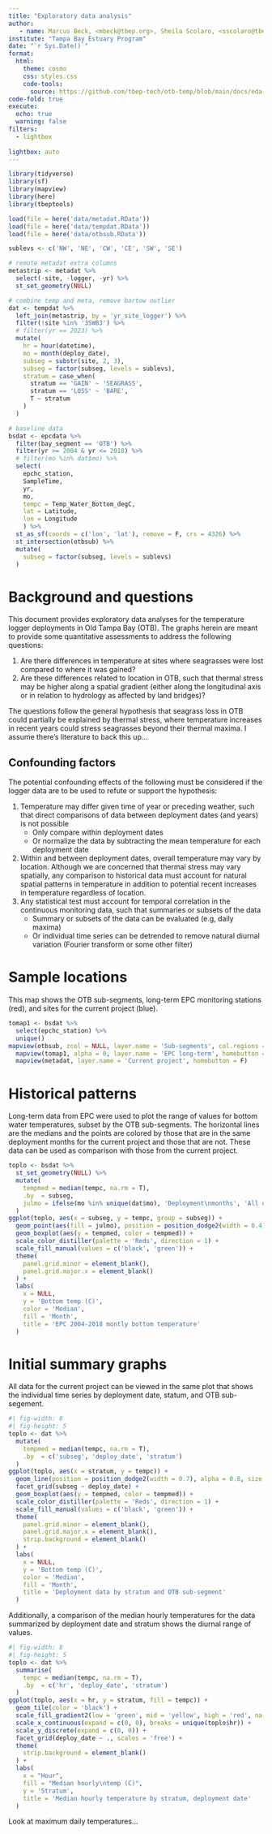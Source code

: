 ```yaml
---
title: "Exploratory data analysis"
author: 
   - name: Marcus Beck, <mbeck@tbep.org>, Sheila Scolaro, <sscolaro@tbep.org>
institute: "Tampa Bay Estuary Program"
date: "`r Sys.Date()`"
format:
  html:
    theme: cosmo
    css: styles.css
    code-tools: 
      source: https://github.com/tbep-tech/otb-temp/blob/main/docs/eda.qmd
code-fold: true
execute:
  echo: true
  warning: false
filters:
  - lightbox
  
lightbox: auto
---
```


```r
library(tidyverse)
library(sf)
library(mapview)
library(here)
library(tbeptools)

load(file = here('data/metadat.RData'))
load(file = here('data/tempdat.RData'))
load(file = here('data/otbsub.RData'))

sublevs <- c('NW', 'NE', 'CW', 'CE', 'SW', 'SE')

# remote metadat extra columns
metastrip <- metadat %>% 
  select(-site, -logger, -yr) %>% 
  st_set_geometry(NULL)

# combine temp and meta, remove bartow outlier
dat <- tempdat %>% 
  left_join(metastrip, by = 'yr_site_logger') %>% 
  filter(!site %in% '3SWB3') %>% 
  # filter(yr == 2023) %>% 
  mutate(
    hr = hour(datetime),
    mo = month(deploy_date), 
    subseg = substr(site, 2, 3),
    subseg = factor(subseg, levels = sublevs), 
    stratum = case_when(
      stratum == 'GAIN' ~ 'SEAGRASS', 
      stratum == 'LOSS' ~ 'BARE', 
      T ~ stratum
    )
  )

# baseline data
bsdat <- epcdata %>% 
  filter(bay_segment == 'OTB') %>% 
  filter(yr >= 2004 & yr <= 2018) %>% 
  # filter(mo %in% dat$mo) %>% 
  select(
    epchc_station, 
    SampleTime, 
    yr, 
    mo, 
    tempc = Temp_Water_Bottom_degC,
    lat = Latitude, 
    lon = Longitude
    ) %>% 
  st_as_sf(coords = c('lon', 'lat'), remove = F, crs = 4326) %>% 
  st_intersection(otbsub) %>% 
  mutate(
    subseg = factor(subseg, levels = sublevs)
  )
```

# Background and questions

This document provides exploratory data analyses for the temperature logger deployments in Old Tampa Bay (OTB).  The graphs herein are meant to provide some quantitative assessments to address the following questions: 

1. Are there differences in temperature at sites where seagrasses were lost compared to where it was gained?  
1. Are these differences related to location in OTB, such that thermal stress may be higher along a spatial gradient (either along the longitudinal axis or in relation to hydrology as affected by land bridges)?  

The questions follow the general hypothesis that seagrass loss in OTB could partially be explained by thermal stress, where temperature increases in recent years could stress seagrasses beyond their thermal maxima.  I assume there's literature to back this up...

## Confounding factors

The potential confounding effects of the following must be considered if the logger data are to be used to refute or support the hypothesis:

1. Temperature may differ given time of year or preceding weather, such that direct comparisons of data between deployment dates (and years) is not possible
     * Only compare within deployment dates
     * Or normalize the data by subtracting the mean temperature for each deployment date
1. Within and between deployment dates, overall temperature may vary by location.  Although we are concerned that thermal stress may vary spatially, any comparison to historical data must account for natural spatial patterns in temperature in addition to potential recent increases in temperature regardless of location.
1. Any statistical test must account for temporal correlation in the continuous monitoring data, such that summaries or subsets of the data 
     * Summary or subsets of the data can be evaluated (e.g, daily maxima)
     * Or individual time series can be detrended to remove natural diurnal variation (Fourier transform or some other filter)

# Sample locations

This map shows the OTB sub-segments, long-term EPC monitoring stations (red), and sites for the current project (blue). 

```r
tomap1 <- bsdat %>% 
  select(epchc_station) %>% 
  unique()
mapview(otbsub, zcol = NULL, layer.name = 'Sub-segments', col.regions = 'lightblue', homebutton = F, legend = F, map.types = 'CartoDB.Positron') + 
  mapview(tomap1, alpha = 0, layer.name = 'EPC long-term', homebutton = F, col.regions = 'red', legend = F) + 
  mapview(metadat, layer.name = 'Current project', homebutton = F)
```

# Historical patterns

Long-term data from EPC were used to plot the range of values for bottom water temperatures, subset by the OTB sub-segments.  The horizontal lines are the medians and the points are colored by those that are in the same deployment months for the current project and those that are not. These data can be used as comparison with those from the current project. 

```r
toplo <- bsdat %>% 
  st_set_geometry(NULL) %>% 
  mutate(
    tempmed = median(tempc, na.rm = T), 
    .by  = subseg, 
    julmo = ifelse(mo %in% unique(dat$mo), 'Deployment\nmonths', 'All other')
  ) 
ggplot(toplo, aes(x = subseg, y = tempc, group = subseg)) + 
  geom_point(aes(fill = julmo), position = position_dodge2(width = 0.4), alpha = 0.8, pch = 21, color  = "#FFFFFF00", size = 3) + 
  geom_boxplot(aes(y = tempmed, color = tempmed)) + 
  scale_color_distiller(palette = 'Reds', direction = 1) + 
  scale_fill_manual(values = c('black', 'green')) + 
  theme(
    panel.grid.minor = element_blank(), 
    panel.grid.major.x = element_blank()
  ) +
  labs(
    x = NULL, 
    y = 'Bottom temp (C)', 
    color = 'Median', 
    fill = 'Month',
    title = 'EPC 2004-2018 montly bottom temperature'
  )
```

# Initial summary graphs

All data for the current project can be viewed in the same plot that shows the individual time series by deployment date, statum, and OTB sub-segement. 

```r
#| fig-width: 8
#| fig-height: 5
toplo <- dat %>% 
  mutate(
    tempmed = median(tempc, na.rm = T), 
    .by  = c('subseg', 'deploy_date', 'stratum')
  ) 
ggplot(toplo, aes(x = stratum, y = tempc)) + 
  geom_line(position = position_dodge2(width = 0.7), alpha = 0.8, size = 0.5) + 
  facet_grid(subseg ~ deploy_date) +
  geom_boxplot(aes(y = tempmed, color = tempmed)) + 
  scale_color_distiller(palette = 'Reds', direction = 1) + 
  scale_fill_manual(values = c('black', 'green')) + 
  theme(
    panel.grid.minor = element_blank(), 
    panel.grid.major.x = element_blank(), 
    strip.background = element_blank()
  ) +
  labs(
    x = NULL, 
    y = 'Bottom temp (C)', 
    color = 'Median', 
    fill = 'Month',
    title = 'Deployment data by stratum and OTB sub-segment'
  )
```

Additionally, a comparison of the median hourly temperatures for the data summarized by deployment date and stratum shows the diurnal range of values. 

```r
#| fig-width: 8
#| fig-height: 5
toplo <- dat %>% 
  summarise(
    tempc = median(tempc, na.rm = T), 
    .by  = c('hr', 'deploy_date', 'stratum')
  ) 
ggplot(toplo, aes(x = hr, y = stratum, fill = tempc)) + 
  geom_tile(color = 'black') + 
  scale_fill_gradient2(low = 'green', mid = 'yellow', high = 'red', na.value = 'white', midpoint = mean(toplo$tempc)) +
  scale_x_continuous(expand = c(0, 0), breaks = unique(toplo$hr)) + 
  scale_y_discrete(expand = c(0, 0)) +
  facet_grid(deploy_date ~ ., scales = 'free') +
  theme(
    strip.background = element_blank()
  ) + 
  labs(
    x = "Hour", 
    fill = "Median hourly\ntemp (C)", 
    y = 'Stratum', 
    title = 'Median hourly temperature by stratum, deployment date'
  )
```

Look at maximum daily temperatures...